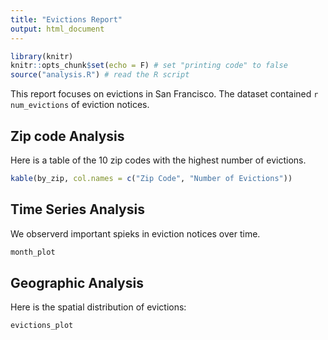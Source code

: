 ```yaml
---
title: "Evictions Report"
output: html_document
---
```


```r
library(knitr)
knitr::opts_chunk$set(echo = F) # set "printing code" to false
source("analysis.R") # read the R script
```

This report focuses on evictions in San Francisco. The dataset
contained `r num_evictions` of eviction notices.

## Zip code Analysis
Here is a table of the 10 zip codes with the highest number of
evictions.

```r
kable(by_zip, col.names = c("Zip Code", "Number of Evictions"))
```

## Time Series Analysis
We observerd important spieks in eviction notices over time.

```r
month_plot
```

## Geographic Analysis
Here is the spatial distribution of evictions:

```r
evictions_plot
```